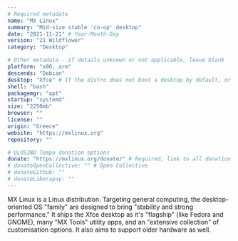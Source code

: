 ```yaml
---
# Required metadata
name: "MX Linux"
summary: "Mid-size stable 'co-op' desktop"
date: "2021-11-21" # Year-Month-Day
version: "21 Wildflower"
category: "Desktop"

# Other metadata - if details unknown or not applicable, leave blank
platform: "x86, arm"
descends: "Debian"
desktop: "Xfce" # If the distro does not boot a desktop by default, or doesn't ship one, leave 'desktop' blank
shell: "bash"
packagemgr: "apt"
startup: "systemd"
size: "2250mb"
browser: ""
license: ""
origin: "Greece"
website: "https://mxlinux.org"
repository: ""

# ULOSINO Tempo donation options
donate: "https://mxlinux.org/donate/" # Required, link to all donation options
# donateOpenCollective: "" # Open Collective
# donateGithub: ""
# donateLiberapay: ""
---
```


MX Linux is a Linux distribution. Targeting general computing, the desktop-oriented OS "family" are designed to bring "stability and strong performance." It ships the Xfce desktop as it's "flagship" (like Fedora and GNOME), many "MX Tools" utility apps, and an "extensive collection" of customisation options. It also aims to support older hardware as well.
